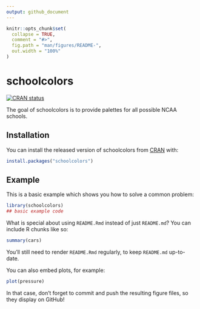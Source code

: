 ```yaml
---
output: github_document
---
```


<!-- README.md is generated from README.Rmd. Please edit that file -->

```r
knitr::opts_chunk$set(
  collapse = TRUE,
  comment = "#>",
  fig.path = "man/figures/README-",
  out.width = "100%"
)
```

# schoolcolors

<!-- badges: start -->
[![CRAN status](https://www.r-pkg.org/badges/version/schoolcolors)](https://CRAN.R-project.org/package=schoolcolors)
<!-- badges: end -->

The goal of schoolcolors is to provide palettes for all possible NCAA schools.

## Installation

You can install the released version of schoolcolors from [CRAN](https://CRAN.R-project.org) with:

``` r
install.packages("schoolcolors")
```

## Example

This is a basic example which shows you how to solve a common problem:

```r
library(schoolcolors)
## basic example code
```

What is special about using `README.Rmd` instead of just `README.md`? You can include R chunks like so:

```r
summary(cars)
```

You'll still need to render `README.Rmd` regularly, to keep `README.md` up-to-date.

You can also embed plots, for example:

```r
plot(pressure)
```

In that case, don't forget to commit and push the resulting figure files, so they display on GitHub!
